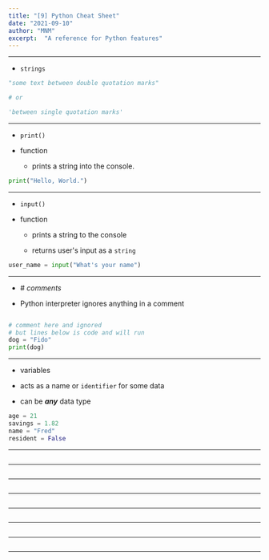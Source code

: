 ```yaml
---
title: "[9] Python Cheat Sheet"
date: "2021-09-10"
author: "MNM"
excerpt:  "A reference for Python features"
---
```


---

- `strings`

```python
"some text between double quotation marks"

# or

'between single quotation marks'
```

---

- `print()`

- function

    - prints a string into the console.

```python
print("Hello, World.")
```

---

- `input()`

- function

    - prints a string to the console

    - returns user's input as a `string`


```python
user_name = input("What's your name")
```

---

- \# _comments_

- Python interpreter ignores anything in a comment

```python

# comment here and ignored
# but lines below is code and will run
dog = "Fido"
print(dog)
```

---

- variables

- acts as a name or `identifier` for some data

- can be ___any___ data type

```python
age = 21
savings = 1.82
name = "Fred"
resident = False
```

---


```python

```

---

```python

```

---

```python

```

---

```python

```

---

```python

```

---

```python

```

---

```python

```

---

```python

```




<!-- Integers
Integers are whole numbers.

Floating Point Numbers
Floats are numbers with decimal places. When you do a calculation that results in
a fraction e.g. 4 ÷ 3 the result will always be a floating point number.

Strings
A string is just a string of characters.
It should be surrounded by double quotes.

String Concatenation
You can add strings to string to create
a new string. This is called concatenation. It results in a new string.
Escaping a String
Because the double quote is special, it denotes a string, if you want to use it in a string, you need to escape it with a "\"
              my_number = 354
              my_float = 3.14159
              my_string = "Hello"
              "Hello" + "Angela"
              #becomes "HelloAngela"
              speech = "She said: \"Hi\""
              print(speech)
              #prints: She said: "Hi" -->